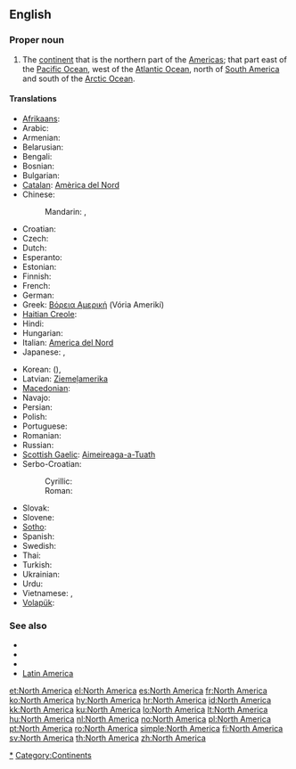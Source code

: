 ==English==
{{wikipedia}}

===Proper noun===
{{en-proper noun|sg=[[North]] [[America]]}}

# The [[continent]] that is the northern part of the [[Americas]]; that part east of the [[Pacific Ocean]], west of the [[Atlantic Ocean]], north of [[South America]] and south of the [[Arctic Ocean]].

====Translations====
{{trans-top|continent}}
* [[Afrikaans]]: {{t-|af|Noord-Amerika|xs=Afrikaans}}
* Arabic: {{t|ar|أمريكا الشمالية|f|tr='amriika al-shamaalíyya|sc=Arab}}
* Armenian: {{t-|hy|Հյուսիսային Ամերիկա|tr=Hyusisayin Amerika}}
* Belarusian: {{t|be|Паўночная Амерыка|f|tr=Paŭnóčnaja Améryka|sc=Cyrl}}
* Bengali: {{t|bn|উত্তর আমেরিকা|sc=Beng|xs=Bengali}}
* Bosnian: {{t-|bs|Sjeverna Amerika|f}}
* Bulgarian: {{t|bg|Северна Америка|f|tr=Séverna Amérika|sc=Cyrl}}
* [[Catalan]]: [[Amèrica del Nord]] {{f}}
* Chinese:
*: Mandarin: {{t|zh|北美|tr=Běi Měi|sc=Hani}}, {{t|zh|北美洲|tr=Běi Měizhōu|sc=Hani}}
* Croatian: {{t+|hr|Sjeverna Amerika|f}}
* Czech: {{t-|cs|Severní Amerika|f}}
* Dutch: {{t+|nl|Noord-Amerika|n}}
* Esperanto: {{t-|eo|Nordameriko|xs=Esperanto}}
* Estonian: {{t-|et|Põhja-Ameerika}}
* Finnish: {{t+|fi|Pohjois-Amerikka}}
* French: {{t+|fr|Amérique du Nord|f}}
* German: {{t+|de|Nordamerika|n}}
* Greek: [[Βόρεια Αμερική]] (Vória Amerikí) {{f}}
* [[Haitian Creole]]: {{tø|ht|Amerik dinò}}
* Hindi: {{t|hi|उत्तर अमेरिका|tr=uttar amērikā|sc=Deva}}
* Hungarian: {{t+|hu|Észak-Amerika}}
* Italian: [[America del Nord]] {{f}}
* Japanese: {{t|ja|北アメリカ|tr=Kita-Amerika|sc=Jpan}}, {{t|ja|北米|tr=ほくべい, Hoku-Bei|sc=Jpan}}
{{trans-mid}}
* Korean: {{t|ko|북미|tr=Bukmi|sc=Kore}} ({{t|ko|北美|sc=Kore}}), {{t|ko|북아메리카|tr=Buk-Amerika|sc=Kore}}
* Latvian: [[Ziemeļamerika]] {{f}}
* [[Macedonian]]: {{t-|mk|Северна Америка|f|tr=Séverna Amérika}}
* Navajo: {{tø|nv|Náhookǫsjí Kéyah dah siʼánígíí}}
* Persian: {{t|fa|آمریکای شمالی|sc=fa-Arab}}
* Polish: {{t+|pl|Ameryka Północna|f}}
* Portuguese: {{t+|pt|América do Norte|f}}
* Romanian: {{t+|ro|America de Nord|f}}
* Russian: {{t+|ru|Северная Америка|f|tr=Sévernaja Amérika}}
* [[Scottish Gaelic]]: [[Aimeireaga-a-Tuath]] {{f}}
* Serbo-Croatian:
*: Cyrillic: {{t|sh|Северна Америка|f|sc=Cyrl}}
*: Roman: {{t|sh|Severna Amerika|f}}
* Slovak: {{t|sk|Severná Amerika|f}}
* Slovene: {{t-|sl|Severna Amerika|f}}
* [[Sotho]]: {{t|st|Amerika Leboya|xs=Sotho}}
* Spanish: {{t+|es|América del Norte|f}}
* Swedish: {{t+|sv|Nordamerika}}
* Thai: {{t|th|อเมริกาเหนือ|tr=àmayrígaa-nĕua|sc=Thai}}
* Turkish: {{t|tr|Kuzey Amerika}}
* Ukrainian: {{t|uk|Північна Америка|f|tr=Pivníčna Améryka|sc=Cyrl}}
* Urdu: {{t|ur|شمالی امریکہ|sc=ur-Arab}}
* Vietnamese: {{t|vi|Bắc Mỹ}}, {{t|vi|北美}}
* [[Volapük]]: {{t|vo|Nolüda-Merop|xs=Volapük}}
{{trans-bottom}}

===See also===
* {{list|en|continents}}
* {{list|en|countries of North America}}
* {{list|en|territories of North America}}
* [[Latin America]]

[[Category:North America|*]]
[[Category:Continents]]

[[et:North America]]
[[el:North America]]
[[es:North America]]
[[fr:North America]]
[[ko:North America]]
[[hy:North America]]
[[hr:North America]]
[[id:North America]]
[[kk:North America]]
[[ku:North America]]
[[lo:North America]]
[[lt:North America]]
[[hu:North America]]
[[nl:North America]]
[[no:North America]]
[[pl:North America]]
[[pt:North America]]
[[ro:North America]]
[[simple:North America]]
[[fi:North America]]
[[sv:North America]]
[[th:North America]]
[[zh:North America]]